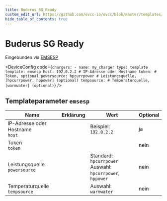 ```yaml
---
title: Buderus SG Ready
custom_edit_url: https://github.com/evcc-io/evcc/blob/master/templates/definition/charger/emsesp.yaml
hide_table_of_contents: true
---
```



# Buderus SG Ready

<div className="device-detail-container">
  <div className="device-detail-content">
    <DeviceFeatures features="" />

Eingebunden via [EMSESP](https://emsesp.org/)


<DeviceConfig code={`chargers:
    - name: my_charger
      type: template
      template: emsesp
      host: 192.0.2.2 # IP-Adresse oder Hostname
      token: # Token, optional
      powersource: hpcurrpower # Leistungsquelle, [hpcurrpower, hppower] (optional)
      tempsource: # Temperaturquelle, [warmwater] (optional)`}  />
  </div>
  <div className="device-detail-icon">
    <evcc-icon
      type="charger"
      name="buderus-sg-ready"
      size="400px"
      alt="Buderus SG Ready"
      className="device-detail-icon-img"
    ></evcc-icon>
  </div>
</div>

## Templateparameter `emsesp`

| Name | Erklärung | Wert | Optional |
|-----------|-----------|------|----------|
| IP-Adresse oder Hostname<br/>`host` |  | Beispiel: `192.0.2.2` | ja |
| Token<br/>`token` |  |  | nein |
| Leistungsquelle<br/>`powersource` |  | Standard: `hpcurrpower`<br/>Auswahl: `hpcurrpower`, `hppower` | nein |
| Temperaturquelle<br/>`tempsource` |  | Auswahl: `warmwater` | nein |

